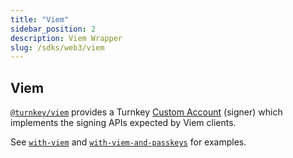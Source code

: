 ```yaml
---
title: "Viem"
sidebar_position: 2
description: Viem Wrapper
slug: /sdks/web3/viem
---
```


## Viem

[`@turnkey/viem`](https://www.npmjs.com/package/@turnkey/viem) provides a Turnkey [Custom Account](https://viem.sh/docs/accounts/custom.html#custom-account) (signer) which implements the signing APIs expected by Viem clients.

See [`with-viem`](https://github.com/tkhq/sdk/tree/main/examples/with-viem) and [`with-viem-and-passkeys`](https://github.com/tkhq/sdk/tree/main/examples/with-viem-and-passkeys) for examples.
